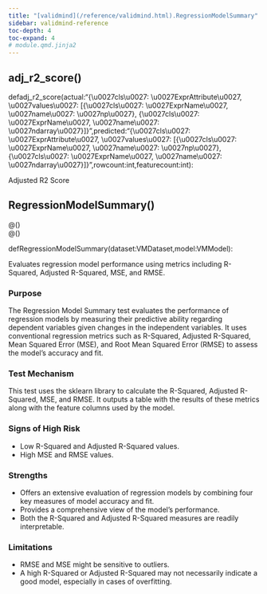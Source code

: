 ```yaml
---
title: "[validmind](/reference/validmind.html).RegressionModelSummary"
sidebar: validmind-reference
toc-depth: 4
toc-expand: 4
# module.qmd.jinja2
---
```


## adj_r2_score<span class='muted'>()</span>

<!-- signatures.jinja2 -->

::: {.signature}

<span class="kw">def</span><span class="name">adj_r2_score</span>(<span class="params"><span class="n">actual</span><span class="p">:</span><!-- types.jinja2 - format_type --><!-- types.jinja2 - format_type --><!-- types.jinja2 - format_type --><span class="s">"{\\u0027cls\\u0027: \\u0027ExprAttribute\\u0027, \\u0027values\\u0027: [{\\u0027cls\\u0027: \\u0027ExprName\\u0027, \\u0027name\\u0027: \\u0027np\\u0027}, {\\u0027cls\\u0027: \\u0027ExprName\\u0027, \\u0027name\\u0027: \\u0027ndarray\\u0027}]}"</span><span class="muted">,</span></span><span class="params"><span class="n">predicted</span><span class="p">:</span><!-- types.jinja2 - format_type --><!-- types.jinja2 - format_type --><!-- types.jinja2 - format_type --><span class="s">"{\\u0027cls\\u0027: \\u0027ExprAttribute\\u0027, \\u0027values\\u0027: [{\\u0027cls\\u0027: \\u0027ExprName\\u0027, \\u0027name\\u0027: \\u0027np\\u0027}, {\\u0027cls\\u0027: \\u0027ExprName\\u0027, \\u0027name\\u0027: \\u0027ndarray\\u0027}]}"</span><span class="muted">,</span></span><span class="params"><span class="n">rowcount</span><span class="p">:</span><!-- types.jinja2 - format_type --><span class="nb">int</span><span class="muted">,</span></span><span class="params"><span class="n">featurecount</span><span class="p">:</span><!-- types.jinja2 - format_type --><span class="nb">int</span></span>):

:::

<!-- docstring.jinja2 -->

Adjusted R2 Score

<!-- function.qmd.jinja2 -->

## RegressionModelSummary[()]{.muted}

<!-- signatures.jinja2 -->

::: {.signature}

<div class="decorator">@<!-- types.jinja2 - format_type --><!-- types.jinja2 - format_type --><!-- types.jinja2 - format_type --><span class="n"></span><span class="p">(</span><span class="p">)</span></div><div class="decorator">@<!-- types.jinja2 - format_type --><!-- types.jinja2 - format_type --><!-- types.jinja2 - format_type --><span class="n"></span><span class="p">(</span><span class="p">)</span></div>
<span class="kw">def</span><span class="name">RegressionModelSummary</span>(<span class="params"><span class="n">dataset</span><span class="p">:</span><!-- types.jinja2 - format_type --><span class="n">VMDataset</span><span class="muted">,</span></span><span class="params"><span class="n">model</span><span class="p">:</span><!-- types.jinja2 - format_type --><span class="n">VMModel</span></span>):

:::

<!-- docstring.jinja2 -->

Evaluates regression model performance using metrics including R-Squared, Adjusted R-Squared, MSE, and RMSE.

### Purpose

The Regression Model Summary test evaluates the performance of regression models by measuring their predictive ability regarding dependent variables given changes in the independent variables. It uses conventional regression metrics such as R-Squared, Adjusted R-Squared, Mean Squared Error (MSE), and Root Mean Squared Error (RMSE) to assess the model's accuracy and fit.

### Test Mechanism

This test uses the sklearn library to calculate the R-Squared, Adjusted R-Squared, MSE, and RMSE. It outputs a table with the results of these metrics along with the feature columns used by the model.

### Signs of High Risk

- Low R-Squared and Adjusted R-Squared values.
- High MSE and RMSE values.

### Strengths

- Offers an extensive evaluation of regression models by combining four key measures of model accuracy and fit.
- Provides a comprehensive view of the model's performance.
- Both the R-Squared and Adjusted R-Squared measures are readily interpretable.

### Limitations

- RMSE and MSE might be sensitive to outliers.
- A high R-Squared or Adjusted R-Squared may not necessarily indicate a good model, especially in cases of overfitting.
